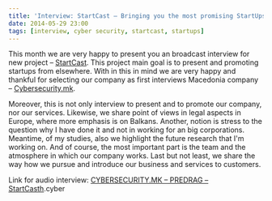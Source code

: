 ```yaml
---
title: 'Interview: StartCast – Bringing you the most promising StartUps'
date: 2014-05-29 23:00
tags: [interview, cyber security, startcast, startups]
---
```


This month we are very happy to present you an broadcast interview for
new project – [StartCast](https://www.startcast.eu/). This project main
goal is to present and promoting startups from elsewhere. With in this
in mind we are very happy and thankful for selecting our company as
first interviews Macedonia company –
[Cybersecurity.mk](https://cybersecurity.mk/ 'CyberSecurity.mk - IT&Cyber Security Experts based in Macedonia').

Moreover, this is not only interview to present and to promote our
company, nor our services. Likewise, we share point of views in legal
aspects in Europe, where more emphasis is on Balkans. Another, notion is
stress to the question why I have done it and not in working for an big
corporations. Meantime, of my studies, also we highlight the future
research that I'm working on. And of course, the most important part is
the team and the atmosphere in which our company works. Last but not
least, we share the way how we pursue and introduce our business and
services to customers.

Link for audio interview: [CYBERSECURITY.MK – PREDRAG –
StartCasth](https://www.startcast.eu/2014/05/cybersecurity-mk-predrag/ 'CYBERSECURITY.MK - PREDRAG - StartCasth').cyber

